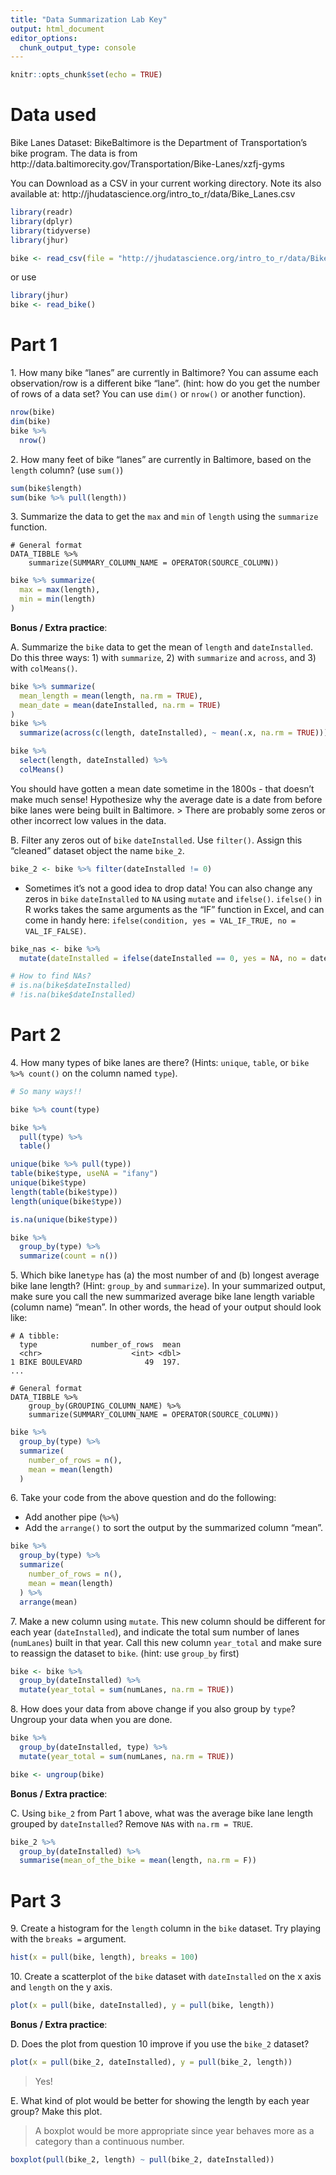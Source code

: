 ```yaml
---
title: "Data Summarization Lab Key"
output: html_document
editor_options: 
  chunk_output_type: console
---
```


```r
knitr::opts_chunk$set(echo = TRUE)
```

# Data used

Bike Lanes Dataset: BikeBaltimore is the Department of Transportation's bike program. 
The data is from http://data.baltimorecity.gov/Transportation/Bike-Lanes/xzfj-gyms

You can Download as a CSV in your current working directory.  Note its also available at: 	http://jhudatascience.org/intro_to_r/data/Bike_Lanes.csv 

```r
library(readr)
library(dplyr)
library(tidyverse)
library(jhur)

bike <- read_csv(file = "http://jhudatascience.org/intro_to_r/data/Bike_Lanes.csv")
```

or use 

```r
library(jhur)
bike <- read_bike()
```


# Part 1

1\. How many bike "lanes" are currently in Baltimore?  You can assume each observation/row is a different bike "lane".  (hint: how do you get the number of rows of a data set? You can use `dim()` or `nrow()` or another function).

```r
nrow(bike)
dim(bike)
bike %>%
  nrow()
```


2\. How many feet of bike "lanes" are currently in Baltimore, based on the `length` column? (use `sum()`)

```r
sum(bike$length)
sum(bike %>% pull(length))
```


3\. Summarize the data to get the `max` and `min` of `length` using the `summarize` function.

```
# General format 
DATA_TIBBLE %>% 
    summarize(SUMMARY_COLUMN_NAME = OPERATOR(SOURCE_COLUMN))
```

```r
bike %>% summarize(
  max = max(length),
  min = min(length)
)
```


**Bonus / Extra practice**:

A\. Summarize the `bike` data to get the mean of `length` and `dateInstalled`. Do this three ways: 1) with `summarize`, 2) with `summarize` and `across`, and 3) with `colMeans()`.

```r
bike %>% summarize(
  mean_length = mean(length, na.rm = TRUE),
  mean_date = mean(dateInstalled, na.rm = TRUE)
)
bike %>%
  summarize(across(c(length, dateInstalled), ~ mean(.x, na.rm = TRUE)))

bike %>%
  select(length, dateInstalled) %>%
  colMeans()
```

You should have gotten a mean date sometime in the 1800s - that doesn't make much sense! Hypothesize why the average date is a date from before bike lanes were being built in Baltimore.
> There are probably some zeros or other incorrect low values in the data.


B\. Filter any zeros out of `bike` `dateInstalled`. Use `filter()`. Assign this "cleaned" dataset object the name `bike_2`.

```r
bike_2 <- bike %>% filter(dateInstalled != 0)
```

* Sometimes it's not a good idea to drop data! You can also change any zeros in `bike` `dateInstalled` to `NA` using `mutate` and `ifelse()`. `ifelse()` in R works takes the same arguments as the "IF" function in Excel, and can come in handy here: `ifelse(condition, yes = VAL_IF_TRUE, no = VAL_IF_FALSE)`.

```r
bike_nas <- bike %>%
  mutate(dateInstalled = ifelse(dateInstalled == 0, yes = NA, no = dateInstalled))

# How to find NAs?
# is.na(bike$dateInstalled)
# !is.na(bike$dateInstalled)
```


# Part 2

4\. How many types of bike lanes are there?   (Hints: `unique`, `table`, or `bike %>% count()` on the column named `type`).

```r
# So many ways!!

bike %>% count(type)

bike %>%
  pull(type) %>%
  table()

unique(bike %>% pull(type))
table(bike$type, useNA = "ifany")
unique(bike$type)
length(table(bike$type))
length(unique(bike$type))

is.na(unique(bike$type))

bike %>%
  group_by(type) %>%
  summarize(count = n())
```


5\. Which bike lane`type` has (a) the most number of and (b) longest average bike lane length? (Hint: `group_by` and `summarize`). In your summarized output, make sure you call the new summarized average bike lane length variable (column name) "mean". In other words, the head of your output should look like:

```
# A tibble: 
  type            number_of_rows  mean
  <chr>                    <int> <dbl>
1 BIKE BOULEVARD              49  197.
...
```

```
# General format 
DATA_TIBBLE %>% 
    group_by(GROUPING_COLUMN_NAME) %>% 
    summarize(SUMMARY_COLUMN_NAME = OPERATOR(SOURCE_COLUMN))
```

```r
bike %>%
  group_by(type) %>%
  summarize(
    number_of_rows = n(),
    mean = mean(length)
  )
```


6\. Take your code from the above question and do the following:

- Add another pipe (`%>%`)
- Add the `arrange()` to sort the output by the summarized column "mean".

```r
bike %>%
  group_by(type) %>%
  summarize(
    number_of_rows = n(),
    mean = mean(length)
  ) %>%
  arrange(mean)
```


7\. Make a new column using `mutate`. This new column should be different for each year (`dateInstalled`), and indicate the total sum number of lanes (`numLanes`) built in that year. Call this new column `year_total` and make sure to reassign the dataset to `bike`. (hint: use `group_by` first)

```r
bike <- bike %>%
  group_by(dateInstalled) %>%
  mutate(year_total = sum(numLanes, na.rm = TRUE))
```


8\. How does your data from above change if you also group by `type`? Ungroup your data when you are done.

```r
bike %>%
  group_by(dateInstalled, type) %>%
  mutate(year_total = sum(numLanes, na.rm = TRUE))

bike <- ungroup(bike)
```


**Bonus / Extra practice**:

C\. Using `bike_2` from Part 1 above, what was the average bike lane length grouped by `dateInstalled`? Remove `NA`s with `na.rm = TRUE`.

```r
bike_2 %>%
  group_by(dateInstalled) %>%
  summarise(mean_of_the_bike = mean(length, na.rm = F))
```


# Part 3

9\. Create a histogram for the `length` column in the `bike` dataset. Try playing with the `breaks =` argument.

```r
hist(x = pull(bike, length), breaks = 100)
```


10\. Create a scatterplot of the `bike` dataset with `dateInstalled` on the x axis and `length` on the y axis.

```r
plot(x = pull(bike, dateInstalled), y = pull(bike, length))
```


**Bonus / Extra practice**:

D\. Does the plot from question 10 improve if you use the `bike_2` dataset?

```r
plot(x = pull(bike_2, dateInstalled), y = pull(bike_2, length))
```
> Yes!


E\. What kind of plot would be better for showing the length by each year group? Make this plot.

> A boxplot would be more appropriate since year behaves more as a category than a continuous number.

```r
boxplot(pull(bike_2, length) ~ pull(bike_2, dateInstalled))
```

